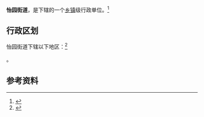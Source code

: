 {{中国乡级行政区|37/10/02/004/000}}

'''怡园街道'''，是{{PRC admin/fullname|37/10/02/004/000|3}}下辖的一个[[乡镇|乡镇]]级行政单位。<ref>{{PRC admin/ref sgc|{{PRC admin/parent|37/10/02/004/000}}}}</ref>

== 行政区划 ==

怡园街道下辖以下地区：<ref>{{PRC admin/ref sgc|37/10/02/004/000}}</ref>

{{PRC admin/children|37/10/02/004/000}}。

== 参考资料 ==

{{reflist}}

{{行政区划小作品}}
{{PRC admin/navcat|37/10/02/004/000}}